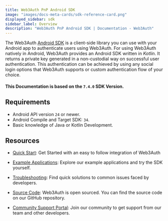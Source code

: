 ```yaml
---
title: Web3Auth PnP Android SDK
image: "images/docs-meta-cards/sdk-reference-card.png"
displayed_sidebar: sdk
sidebar_label: Overview
description: "Web3Auth PnP Android SDK | Documentation - Web3Auth"
---
```


The Web3Auth [Android SDK](https://github.com/Web3Auth/web3auth-android-sdk) is a client-side
library you can use with your Android app to authenticate users using Web3Auth. For using Web3Auth
natively in Android, Web3Auth provides an Android SDK written in _Kotlin_. It returns a private key
generated in a non-custodial way on successful user authentication. This authentication can be
achieved by using any social login options that Web3Auth supports or custom authentication flow of
your choice.

#### This Documentation is based on the `7.4.0` SDK Version.

## Requirements

- Android API version `24` or newer.
- Android Compile and Target SDK: `34`.
- Basic knowledge of Java or Kotlin Development.

## Resources

- [Quick Start](/quick-start?product=PNP&sdk=PNP_ANDROID&framework=ANDROID&stepIndex=0): Get Started
  with an easy to follow integration of Web3Auth

- [Example Applications](/examples?product=Plug+and+Play&sdk=Plug+and+Play+Android+SDK): Explore our
  example applications and try the SDK yourself.

- [Troubleshooting](/troubleshooting): Find quick solutions to common issues faced by developers.

- [Source Code](https://github.com/Web3Auth/web3auth-android-sdk/): Web3Auth is open sourced. You
  can find the source code on our GitHub repository.

- [Community Support Portal](https://web3auth.io/community/c/help-pnp/pnp-android/16): Join our
  community to get support from our team and other developers.
